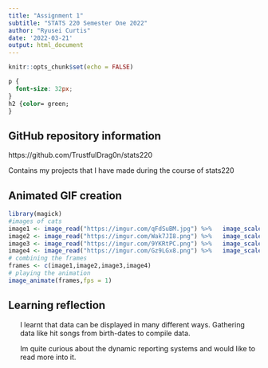 ```yaml
---
title: "Assignment 1"
subtitle: "STATS 220 Semester One 2022"
author: "Ryusei Curtis"
date: '2022-03-21'
output: html_document
---
```


```r
knitr::opts_chunk$set(echo = FALSE)

```

```css
p {
  font-size: 32px;
}
h2 {color= green;
}
```

<h2>GitHub repository information</h2>
https://github.com/TrustfulDrag0n/stats220
<p>Contains my projects that I have made during the course of stats220</p>

<h2>Animated GIF creation</h2>
```r
library(magick)
#images of cats
image1 <- image_read("https://imgur.com/qFdSuBM.jpg") %>%   image_scale(250)
image2 <- image_read("https://imgur.com/Wak7JI8.png") %>%   image_scale(250)
image3 <- image_read("https://imgur.com/9YKRtPC.png") %>%   image_scale(250)
image4 <- image_read("https://imgur.com/Gz9LGx8.png") %>%   image_scale(250)
# combining the frames
frames <- c(image1,image2,image3,image4)
# playing the animation
image_animate(frames,fps = 1)
```

<h2>Learning reflection</h2>
<ul> I learnt that data can be displayed in many different ways. Gathering data like hit songs from birth-dates to compile data.</ul>

<ul> Im quite curious about the dynamic reporting systems and would like to read more into it.</ul>